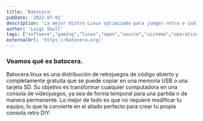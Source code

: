 ```yaml
---
title: 'Batocera'
pubDate: '2022-07-01'
description: 'La mejor distro Linux optimizada para juegos retro e indies, rápida y ligera.'
author: 'Luigi Skull'
tags: ["software","gaming","linux","open","source","sistema","operativo","os"]
externalUrl: 'https://batocera.org/' 
---
```



### Veamos qué es batocera.


Batocera.linux es una distribución de retrojuegos de código abierto y completamente gratuita que se puede copiar en una memoria USB o una tarjeta SD. Su objetivo es transformar cualquier computadora  en una consola de videojuegos, ya sea de forma temporal para una partida o de manera permanente. Lo mejor de todo es que no requiere modificar tu equipo, lo que la convierte en el aliado perfecto para crear tu propia consola retro DIY.

